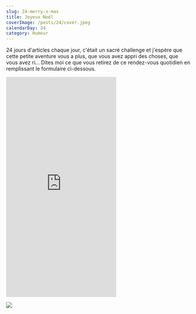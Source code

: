 ```yaml
---
slug: 24-merry-x-mas
title: Joyeux Noël
coverImage: /posts/24/cover.jpeg
calendarDay: 24
category: Humour
---
```


24 jours d'articles chaque jour, c'était un sacré challenge et j'espère que cette petite aventure vous a plus, que vous avez appri des choses, que vous avez ri...
Dites moi ce que vous retirez de ce rendez-vous quotidien en remplissant le formulaire ci-dessous.

<iframe
  height="600"
  style={{ width: "100%" }}
  scrolling="no"
  title="Typeform"
  src="https://form.typeform.com/to/o3QGhiN5"
  frameborder="no"
  loading="lazy"
  allowtransparency="true"
  allowFullScreen="true"
></iframe>

![](/posts/24/strip.jpg)
